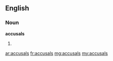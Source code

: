 ==English==

===Noun===
'''accusals'''

# {{plural of|[[accusal]]}}

[[ar:accusals]]
[[fr:accusals]]
[[mg:accusals]]
[[my:accusals]]